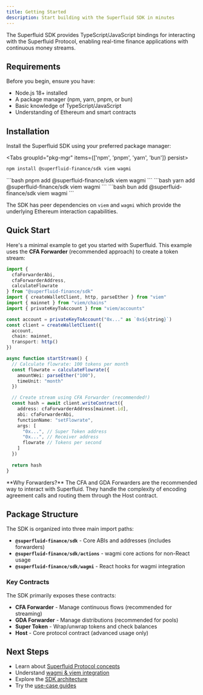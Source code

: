 ```yaml
---
title: Getting Started
description: Start building with the Superfluid SDK in minutes
---
```


The Superfluid SDK provides TypeScript/JavaScript bindings for interacting with the Superfluid Protocol, enabling real-time finance applications with continuous money streams.

## Requirements

Before you begin, ensure you have:

- Node.js 18+ installed
- A package manager (npm, yarn, pnpm, or bun)
- Basic knowledge of TypeScript/JavaScript
- Understanding of Ethereum and smart contracts

## Installation

Install the Superfluid SDK using your preferred package manager:


<Tabs groupId="pkg-mgr" items={['npm', 'pnpm', 'yarn', 'bun']} persist>
  <Tab value="npm">
```bash
npm install @superfluid-finance/sdk viem wagmi
```
  </Tab>
  <Tab value="pnpm">
```bash
pnpm add @superfluid-finance/sdk viem wagmi
```
  </Tab>
  <Tab value="yarn">
```bash
yarn add @superfluid-finance/sdk viem wagmi
```
  </Tab>
  <Tab value="bun">
```bash
bun add @superfluid-finance/sdk viem wagmi
```
  </Tab>
</Tabs>

The SDK has peer dependencies on `viem` and `wagmi` which provide the underlying Ethereum interaction capabilities.

## Quick Start

Here's a minimal example to get you started with Superfluid. This example uses the **CFA Forwarder** (recommended approach) to create a token stream:

```ts twoslash
import { 
  cfaForwarderAbi, 
  cfaForwarderAddress,
  calculateFlowrate 
} from "@superfluid-finance/sdk"
import { createWalletClient, http, parseEther } from "viem"
import { mainnet } from "viem/chains"
import { privateKeyToAccount } from "viem/accounts"

const account = privateKeyToAccount("0x..." as `0x${string}`)
const client = createWalletClient({
  account,
  chain: mainnet,
  transport: http()
})

async function startStream() {
  // Calculate flowrate: 100 tokens per month
  const flowrate = calculateFlowrate({
    amountWei: parseEther("100"),
    timeUnit: "month"
  })

  // Create stream using CFA Forwarder (recommended!)
  const hash = await client.writeContract({
    address: cfaForwarderAddress[mainnet.id],
    abi: cfaForwarderAbi,
    functionName: "setFlowrate",
    args: [
      "0x...", // Super Token address
      "0x...", // Receiver address
      flowrate // Tokens per second
    ]
  })
  
  return hash
}
```

<Callout type="info">
**Why Forwarders?** The CFA and GDA Forwarders are the recommended way to interact with Superfluid. They handle the complexity of encoding agreement calls and routing them through the Host contract.
</Callout>

## Package Structure

The SDK is organized into three main import paths:

- **`@superfluid-finance/sdk`** - Core ABIs and addresses (includes forwarders)
- **`@superfluid-finance/sdk/actions`** - wagmi core actions for non-React usage  
- **`@superfluid-finance/sdk/wagmi`** - React hooks for wagmi integration

### Key Contracts

The SDK primarily exposes these contracts:

- **CFA Forwarder** - Manage continuous flows (recommended for streaming)
- **GDA Forwarder** - Manage distributions (recommended for pools)
- **Super Token** - Wrap/unwrap tokens and check balances
- **Host** - Core protocol contract (advanced usage only)

## Next Steps

- Learn about [Superfluid Protocol concepts](/docs/superfluid-protocol)
- Understand [wagmi & viem integration](/docs/wagmi-viem)
- Explore the [SDK architecture](/docs/architecture)
- Try the [use-case guides](/docs/use-cases/wrap-unwrap)